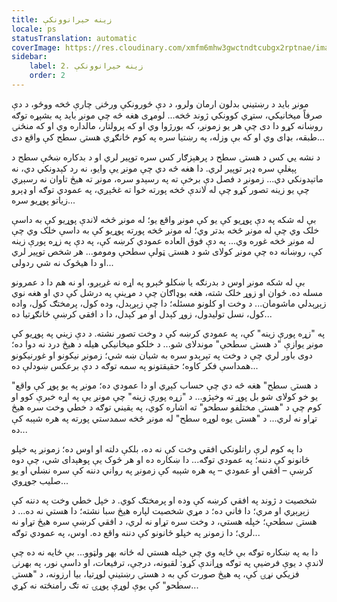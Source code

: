 ```yaml
---
title: زینه حیرانوونکې
locale: ps
statusTranslation: automatic
coverImage: https://res.cloudinary.com/xmfm6mhw3gwctndtcubgx2rptnae/image/upload/v1740468922/small_cover_tratado_de_psicologia_revolucionaria_a4c0dca4e0.webp
sidebar:
    label: 2. زینه حیرانوونکې
    order: 2
---
```

مونږ بايد د رښتيني بدلون ارمان ولرو، د دې ځورونکې ورځنۍ چارې څخه ووځو، د دې صرفاً ميخانيکي، ستړي کوونکي ژوند څخه... لومړی هغه څه چې مونږ بايد په بشپړه توګه روښانه کړو دا دی چې هر يو زمونږ، که بورژوا وي او که پرولتار، مالداره وي او که منځنۍ طبقه، بډای وي او که بې وزله، په رښتيا سره په کوم ځانګړي هستۍ سطح کې واقع دی...

د نشه يي کس د هستۍ سطح د پرهېزګار کس سره توپير لري او د بدکاره ښځې سطح د پېغلې سره ډېر توپير لري. دا هغه څه دي چې مونږ يې وايو، نه رد کېدونکي دي، نه ماتېدونکي دي... زمونږ د فصل دې برخې ته په رسېدو سره، مونږ ته هيڅ تاوان نه رسېږي چې يو زينه تصور کړو چې له لاندې څخه پورته خوا ته غځېږي، په عمودي توګه او ډېرو زياتو پوړيو سره...

بې له شکه په دې پوړيو کې يو کې مونږ واقع يو؛ له مونږ څخه لاندې پوړيو کې به داسې خلک وي چې له مونږ څخه بدتر وي؛ له مونږ څخه پورته پوړيو کې به داسې خلک وي چې له مونږ څخه غوره وي... په دې فوق العاده عمودي کرښه کې، په دې په زړه پورې زينه کې، روښانه ده چې مونږ کولای شو د هستۍ ټولې سطحې ومومو... هر شخص توپير لري او دا هيڅوک نه شي ردولی...

بې له شکه مونږ اوس د بدرنګه يا ښکلو څېرو په اړه نه غږېږو، او نه هم دا د عمرونو مسله ده. ځوان او زوړ خلک شته، هغه بوډاګان چې د مړينې په درشل کې دي او هغه نوي زېږېدلي ماشومان... د وخت او کلونو مسئله؛ دا چې زېږېدل، وده کول، پرمختګ کول، واده کول، نسل توليدول، زوړ کېدل او مړ کېدل، دا د افقي کرښې ځانګړتيا ده...

په "زړه پورې زينه" کې، په عمودي کرښه کې د وخت تصور نشته. د دې زيني په پوړيو کې مونږ يوازې "د هستۍ سطحې" موندلای شو... د خلکو ميخانيکي هيله د هيڅ درد نه دوا ده؛ دوی باور لري چې د وخت په تېرېدو سره به شيان ښه شي؛ زمونږ نيکونو او غورنيکونو همداسې فکر کاوه؛ حقيقتونو په سمه توګه د دې برعکس ښودلې ده...

"د هستۍ سطح" هغه څه دي چې حساب کېږي او دا عمودي ده؛ مونږ په يو پوړ کې واقع يو خو کولای شو بل پوړ ته وخېژو... د "زړه پورې زينه" چې مونږ يې په اړه خبرې کوو او کوم چې د "هستۍ مختلفو سطحو" ته اشاره کوي، په يقيني توګه د خطي وخت سره هيڅ تړاو نه لري... د "هستۍ يوه لوړه سطح" له مونږ څخه سمدستي پورته په هره شېبه کې ده...

دا په کوم لرې راتلونکي افقي وخت کې نه ده، بلکې دلته او اوس ده؛ زمونږ په خپلو ځانونو کې دننه؛ په عمودي توګه... دا ښکاره ده او هر څوک يې پوهېدای شي، چې دوه کرښې – افقي او عمودي – په هره شېبه کې زمونږ په رواني دننه کې سره نښلي او يو صليب جوړوي...

شخصيت د ژوند په افقي کرښه کې وده او پرمختګ کوي. د خپل خطي وخت په دننه کې زېږېږي او مري؛ دا فاني ده؛ د مړي شخصيت لپاره هيڅ سبا نشته؛ دا هستي نه ده... د هستۍ سطحې؛ خپله هستي، د وخت سره تړاو نه لري، د افقي کرښې سره هيڅ تړاو نه لري؛ دا زمونږ په خپلو ځانونو کې دننه واقع ده. اوس، په عمودي توګه...

دا به په ښکاره توګه بې ځايه وي چې خپله هستي له ځانه بهر ولټوو... بې ځايه نه ده چې لاندې د يوې فرضيې په توګه وړاندې کړو: لقبونه، درجې، ترفيعات، او داسې نور، په بهرنۍ فزيکي نړۍ کې، په هيڅ صورت کې به د هستۍ رښتينې لوړتيا، بيا ارزونه، د "هستۍ سطحو" کې يوې لوړې پوړۍ ته تګ رامنځته نه کړي...

